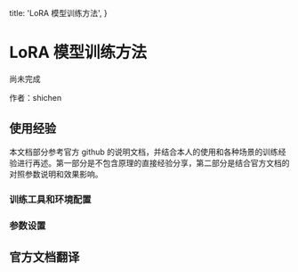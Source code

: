   title: 'LoRA 模型训练方法',
}


# LoRA 模型训练方法

<Note>
  尚未完成
</Note>

作者：shichen

## 使用经验


本文档部分参考官方 github 的说明文档，并结合本人的使用和各种场景的训练经验进行再述。第一部分是不包含原理的直接经验分享，第二部分是结合官方文档的对照参数说明和效果影响。




### 训练工具和环境配置




### 参数设置




## 官方文档翻译
